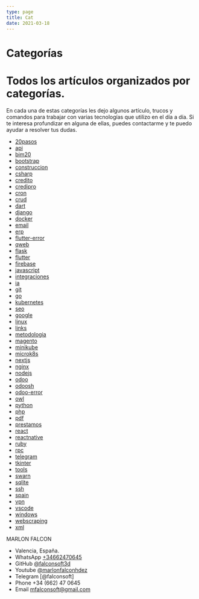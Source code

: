 ```yaml
---
type: page
title: Cat
date: 2021-03-18
---
```


# Categorías

# Todos los artículos organizados por categorías.
En cada una de estas categorías les dejo algunos artículo, trucos y comandos para trabajar con varias tecnologías que utilizo en el día a día. Si te interesa profundizar en alguna de ellas, puedes contactarme y te puedo ayudar a resolver tus dudas.

- [20pasos](/tags/20pasos)
- [api](/tags/api)
- [bim20](/tags/bim20)
- [bootstrap](/tags/bootstrap)
- [construccion](/tags/construccion)
- [csharp](/tags/csharp)
- [credito](/tags/credito)
- [credipro](/tags/credipro)
- [cron](/tags/cron)
- [crud](/tags/crud)
- [dart](/tags/dart)
- [django](/tags/django)
- [docker](/tags/docker)
- [email](/tags/email)
- [erp](/tags/erp)
- [flutter-error](/tags/flutter-error)
- [qweb](/tags/qweb)
- [flask](/tags/flask)
- [flutter](/tags/flutter)
- [firebase](/tags/firebase)
- [javascript](/tags/javascript)
- [integraciones](/tags/integraciones)
- [ia](/tags/ia)
- [git](/tags/git)
- [go](/tags/go)
- [kubernetes](/tags/kubernetes)
- [seo](/tags/seo)
- [google](/tags/google)
- [linux](/tags/linux)
- [links](/tags/links)
- [metodologia](/tags/metodologia)
- [magento](/tags/magento)
- [minikube](/tags/minikube)
- [microk8s](/tags/microk8s)
- [nextjs](/tags/nextjs)
- [nginx](/tags/nginx)
- [nodejs](/tags/nodejs)
- [odoo](/tags/odoo)
- [odoosh](/tags/odoosh)
- [odoo-error](/tags/odoo-error)
- [owl](/tags/owl)
- [python](/tags/python)
- [php](/tags/php)
- [pdf](/tags/pdf)
- [prestamos](/tags/prestamos)
- [react](/tags/react)
- [reactnative](/tags/reactnative)
- [ruby](/tags/ruby)
- [rpc](/tags/rpc)
- [telegram](/tags/telegram)
- [tkinter](/tags/tkinter)
- [tools](/tags/tools)
- [swarn](/tags/swarn)
- [sqlite](/tags/sqlite)
- [ssh](/tags/ssh)
- [spain](/tags/spain)
- [vpn](/tags/vpn)
- [vscode](/tags/vscode)
- [windows](/tags/windows)
- [webscraping](/tags/webscraping)
- [xml](/tags/xml)

MARLON FALCON
- Valencia, España.
- WhatsApp [+34662470645](https://web.whatsapp.com/send?phone=34662470645&text=)
- GitHub [@falconsoft3d](https://github.com/falconsoft3d)
- Youtube [@marlonfalconhdez](https://www.youtube.com/@marlonfalconhdez)
- Telegram [@falconsoft]
- Phone +34 (662) 47 0645
- Email mfalconsoft@gmail.com


